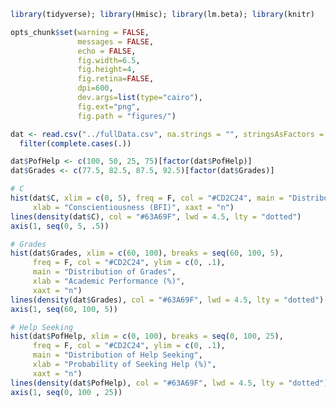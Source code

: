 ```r
library(tidyverse); library(Hmisc); library(lm.beta); library(knitr)

opts_chunk$set(warning = FALSE,
               messages = FALSE,
               echo = FALSE,
               fig.width=6.5,
               fig.height=4,
               fig.retina=FALSE,
               dpi=600,
               dev.args=list(type="cairo"),
               fig.ext="png",
               fig.path = "figures/")

dat <- read.csv("../fullData.csv", na.strings = "", stringsAsFactors = F) %>%
  filter(complete.cases(.))
```

```r
dat$PofHelp <- c(100, 50, 25, 75)[factor(dat$PofHelp)]
dat$Grades <- c(77.5, 82.5, 87.5, 92.5)[factor(dat$Grades)]
```

```r
# C
hist(dat$C, xlim = c(0, 5), freq = F, col = "#CD2C24", main = "Distribution of Conscientiousness",
     xlab = "Conscientiousness (BFI)", xaxt = "n")
lines(density(dat$C), col = "#63A69F", lwd = 4.5, lty = "dotted")
axis(1, seq(0, 5, .5))

# Grades
hist(dat$Grades, xlim = c(60, 100), breaks = seq(60, 100, 5),
     freq = F, col = "#CD2C24", ylim = c(0, .1),
     main = "Distribution of Grades",
     xlab = "Academic Performance (%)",
     xaxt = "n")
lines(density(dat$Grades), col = "#63A69F", lwd = 4.5, lty = "dotted")
axis(1, seq(60, 100, 5))

# Help Seeking
hist(dat$PofHelp, xlim = c(0, 100), breaks = seq(0, 100, 25),
     freq = F, col = "#CD2C24", ylim = c(0, .1),
     main = "Distribution of Help Seeking",
     xlab = "Probability of Seeking Help (%)",
     xaxt = "n")
lines(density(dat$PofHelp), col = "#63A69F", lwd = 4.5, lty = "dotted")
axis(1, seq(0, 100 , 25))

```